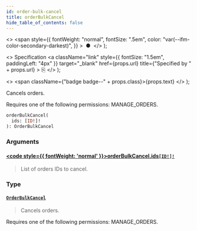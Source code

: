 ```yaml
---
id: order-bulk-cancel
title: orderBulkCancel
hide_table_of_contents: false
---
```


  <>
    <span
      style={{
        fontWeight: "normal",
        fontSize: ".5em",
        color: "var(--ifm-color-secondary-darkest)",
      }}
    >
      &nbsp;●&nbsp;
    </span>
  </>
);

  <>
    Specification
    <a
      className="link"
      style={{ fontSize: "1.5em", paddingLeft: "4px" }}
      target="\_blank"
      href={props.url}
      title={"Specified by " + props.url}
    >
      ⎘
    </a>
  </>
);

  <>
    <span className={"badge badge--" + props.class}>{props.text}</span>
  </>
);

Cancels orders.

Requires one of the following permissions: MANAGE_ORDERS.

```graphql
orderBulkCancel(
  ids: [ID!]!
): OrderBulkCancel
```

### Arguments

#### [<code style={{ fontWeight: 'normal' }}>orderBulkCancel.<b>ids</b></code>](#)<Bullet />[`[ID!]!`](../../../storefront/miscellaneous/scalars/id) <Badge class="secondary" text="non-null"/> <Badge class="secondary" text="scalar"/>

> List of orders IDs to cancel.

### Type

#### [`OrderBulkCancel`](../../../storefront/orders/objects/order-bulk-cancel) <Badge class="secondary" text="object"/>

> Cancels orders.

Requires one of the following permissions: MANAGE_ORDERS.

>
